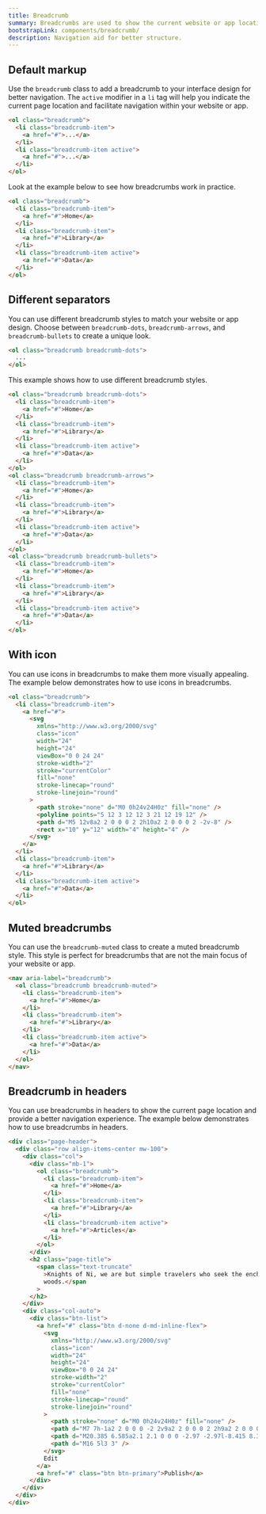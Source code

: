 ```yaml
---
title: Breadcrumb
summary: Breadcrumbs are used to show the current website or app location and reduce the number of actions users have to take. Thanks to breadcrumbs, they can easily navigate within the website hierarchy and better understand its structure.
bootstrapLink: components/breadcrumb/
description: Navigation aid for better structure.
---
```


## Default markup

Use the `breadcrumb` class to add a breadcrumb to your interface design for better navigation. The `active` modifier in a `li` tag will help you indicate the current page location and facilitate navigation within your website or app.

```html
<ol class="breadcrumb">
  <li class="breadcrumb-item">
    <a href="#">...</a>
  </li>
  <li class="breadcrumb-item active">
    <a href="#">...</a>
  </li>
</ol>
```

Look at the example below to see how breadcrumbs work in practice.

```html example centered
<ol class="breadcrumb">
  <li class="breadcrumb-item">
    <a href="#">Home</a>
  </li>
  <li class="breadcrumb-item">
    <a href="#">Library</a>
  </li>
  <li class="breadcrumb-item active">
    <a href="#">Data</a>
  </li>
</ol>
```

## Different separators

You can use different breadcrumb styles to match your website or app design. Choose between `breadcrumb-dots`, `breadcrumb-arrows`, and `breadcrumb-bullets` to create a unique look.

```html
<ol class="breadcrumb breadcrumb-dots">
  ...
</ol>
```

This example shows how to use different breadcrumb styles.

```html example centered separated vertical
<ol class="breadcrumb breadcrumb-dots">
  <li class="breadcrumb-item">
    <a href="#">Home</a>
  </li>
  <li class="breadcrumb-item">
    <a href="#">Library</a>
  </li>
  <li class="breadcrumb-item active">
    <a href="#">Data</a>
  </li>
</ol>
<ol class="breadcrumb breadcrumb-arrows">
  <li class="breadcrumb-item">
    <a href="#">Home</a>
  </li>
  <li class="breadcrumb-item">
    <a href="#">Library</a>
  </li>
  <li class="breadcrumb-item active">
    <a href="#">Data</a>
  </li>
</ol>
<ol class="breadcrumb breadcrumb-bullets">
  <li class="breadcrumb-item">
    <a href="#">Home</a>
  </li>
  <li class="breadcrumb-item">
    <a href="#">Library</a>
  </li>
  <li class="breadcrumb-item active">
    <a href="#">Data</a>
  </li>
</ol>
```

## With icon

You can use icons in breadcrumbs to make them more visually appealing. The example below demonstrates how to use icons in breadcrumbs.

```html example centered
<ol class="breadcrumb">
  <li class="breadcrumb-item">
    <a href="#">
      <svg
        xmlns="http://www.w3.org/2000/svg"
        class="icon"
        width="24"
        height="24"
        viewBox="0 0 24 24"
        stroke-width="2"
        stroke="currentColor"
        fill="none"
        stroke-linecap="round"
        stroke-linejoin="round"
      >
        <path stroke="none" d="M0 0h24v24H0z" fill="none" />
        <polyline points="5 12 3 12 12 3 21 12 19 12" />
        <path d="M5 12v8a2 2 0 0 0 2 2h10a2 2 0 0 0 2 -2v-8" />
        <rect x="10" y="12" width="4" height="4" />
      </svg>
    </a>
  </li>
  <li class="breadcrumb-item">
    <a href="#">Library</a>
  </li>
  <li class="breadcrumb-item active">
    <a href="#">Data</a>
  </li>
</ol>
```

## Muted breadcrumbs

You can use the `breadcrumb-muted` class to create a muted breadcrumb style. This style is perfect for breadcrumbs that are not the main focus of your website or app.

```html example centered
<nav aria-label="breadcrumb">
  <ol class="breadcrumb breadcrumb-muted">
    <li class="breadcrumb-item">
      <a href="#">Home</a>
    </li>
    <li class="breadcrumb-item">
      <a href="#">Library</a>
    </li>
    <li class="breadcrumb-item active">
      <a href="#">Data</a>
    </li>
  </ol>
</nav>
```

## Breadcrumb in headers

You can use breadcrumbs in headers to show the current page location and provide a better navigation experience. The example below demonstrates how to use breadcrumbs in headers.

```html example vertical centered columns={3}
<div class="page-header">
  <div class="row align-items-center mw-100">
    <div class="col">
      <div class="mb-1">
        <ol class="breadcrumb">
          <li class="breadcrumb-item">
            <a href="#">Home</a>
          </li>
          <li class="breadcrumb-item">
            <a href="#">Library</a>
          </li>
          <li class="breadcrumb-item active">
            <a href="#">Articles</a>
          </li>
        </ol>
      </div>
      <h2 class="page-title">
        <span class="text-truncate"
          >Knights of Ni, we are but simple travelers who seek the enchanter who lives beyond these
          woods.</span
        >
      </h2>
    </div>
    <div class="col-auto">
      <div class="btn-list">
        <a href="#" class="btn d-none d-md-inline-flex">
          <svg
            xmlns="http://www.w3.org/2000/svg"
            class="icon"
            width="24"
            height="24"
            viewBox="0 0 24 24"
            stroke-width="2"
            stroke="currentColor"
            fill="none"
            stroke-linecap="round"
            stroke-linejoin="round"
          >
            <path stroke="none" d="M0 0h24v24H0z" fill="none" />
            <path d="M7 7h-1a2 2 0 0 0 -2 2v9a2 2 0 0 0 2 2h9a2 2 0 0 0 2 -2v-1" />
            <path d="M20.385 6.585a2.1 2.1 0 0 0 -2.97 -2.97l-8.415 8.385v3h3l8.385 -8.415z" />
            <path d="M16 5l3 3" />
          </svg>
          Edit
        </a>
        <a href="#" class="btn btn-primary">Publish</a>
      </div>
    </div>
  </div>
</div>
```

